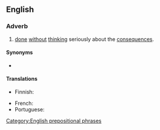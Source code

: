 ==English==

===Adverb===
{{en-adv|-|head=[[on]] a [[whim]]}}

# {{lb|en|idiomatic}} [[done]] [[without]] [[think]]ing seriously about the [[consequences]].

====Synonyms====
* {{l|en|on a lark}}

====Translations====
{{trans-top|done without thinking seriously about the consequences}}
* Finnish: {{t|fi|hetken mielijohteesta}}
{{trans-mid}}
* French: {{t+|fr|sur un coup de tête}}
* Portuguese: {{t|pt|num repente}}
{{trans-bottom}}

[[Category:English prepositional phrases]]